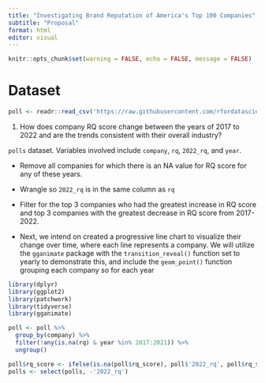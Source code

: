 ```yaml
---
title: "Investigating Brand Reputation of America's Top 100 Companies"
subtitle: "Proposal"
format: html
editor: visual
---
```


```r
knitr::opts_chunk$set(warning = FALSE, echo = FALSE, message = FALSE)
```

# Dataset

```r
poll <- readr::read_csv('https://raw.githubusercontent.com/rfordatascience/tidytuesday/master/data/2022/2022-05-31/poll.csv') 
```

1.  How does company RQ score change between the years of 2017 to 2022 and are the trends consistent with their overall industry?

`polls` dataset. Variables involved include `company`, `rq`, `2022_rq`, and `year`.

-   Remove all companies for which there is an NA value for RQ score for any of these years.

-   Wrangle so `2022_rq` is in the same column as `rq`

-   Filter for the top 3 companies who had the greatest increase in RQ score and top 3 companies with the greatest decrease in RQ score from 2017-2022.

-   Next, we intend on created a progressive line chart to visualize their change over time, where each line represents a company. We will utilize the `gganimate` package with the `transition_reveal()` function set to yearly to demonstrate this, and include the `geom_point()` function grouping each company so for each year

```r
library(dplyr)
library(ggplot2)
library(patchwork)
library(tidyverse)
library(gganimate)
```

```r
poll <- poll %>%
  group_by(company) %>%
  filter(!any(is.na(rq) & year %in% 2017:2021)) %>%
  ungroup()
```

```r
poll$rq_score <- ifelse(is.na(poll$rq_score), poll$'2022_rq', poll$rq_score + poll$'2022_rq')
polls <- select(polls, -'2022_rq')
```

\
